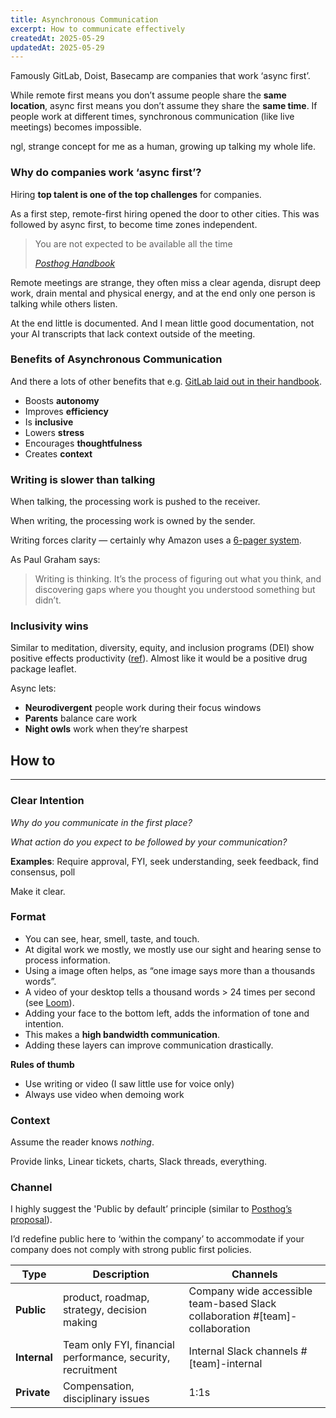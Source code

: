 ```yaml
--- 
title: Asynchronous Communication
excerpt: How to communicate effectively
createdAt: 2025-05-29
updatedAt: 2025-05-29
---
```


Famously GitLab, Doist, Basecamp are companies that work ‘async first’.

While remote first means you don’t assume people share the **same location**, async first means you don’t assume they share the **same time**. If people work at different times, synchronous communication (like live meetings) becomes impossible.

ngl, strange concept for me as a human, growing up talking my whole life.

### Why do companies work ‘async first’?

Hiring **top talent is one of the top challenges** for companies. 

As a first step, remote-first hiring opened the door to other cities. This was followed by async first, to become time zones independent.

> You are not expected to be available all the time
> 
> <cite>[Posthog Handbook](https://posthog.com/handbook/company/communication#golden-rules)</cite>

Remote meetings are strange, they often miss a clear agenda, disrupt deep work, drain mental and physical energy, and at the end only one person is talking while others listen. 

At the end little is documented. And I mean little good documentation, not your AI transcripts that lack context outside of the meeting.

### Benefits of Asynchronous Communication

And there a lots of other benefits that e.g. [GitLab laid out in their handbook](https://handbook.gitlab.com/handbook/company/culture/all-remote/asynchronous/).

- Boosts **autonomy**
- Improves **efficiency**
- Is **inclusive**
- Lowers **stress**
- Encourages **thoughtfulness**
- Creates **context**

### Writing is slower than talking

When talking, the processing work is pushed to the receiver. 

When writing, the processing work is owned by the sender.

Writing forces clarity — certainly why Amazon uses a [6-pager system](https://www.google.com/search?q=Amazons+6+Pager+system).

As Paul Graham says:

> Writing is thinking. It’s the process of figuring out what you think, and discovering gaps where you thought you understood something but didn’t.

### Inclusivity wins

Similar to meditation, diversity, equity, and inclusion programs (DEI) show positive effects productivity ([ref](https://www.mckinsey.com/featured-insights/diversity-and-inclusion/diversity-matters-even-more-the-case-for-holistic-impact)). Almost like it would be a positive drug package leaflet.

Async lets:

- **Neurodivergent** people work during their focus windows
- **Parents** balance care work
- **Night owls** work when they’re sharpest

## How to
---

### Clear Intention

*Why do you communicate in the first place?*

*What action do you expect to be followed by your communication?*

<div className="mb-4" />

**Examples**: Require approval, FYI, seek understanding, seek feedback, find consensus, poll

<div className="mb-4" />

Make it clear.

### Format

- You can see, hear, smell, taste, and touch. 
- At digital work we mostly, we mostly use our sight and hearing sense to process information. 
- Using a image often helps, as “one image says more than a thousands words”.
- A video of your desktop tells a thousand words > 24 times per second (see [Loom](https://www.loom.com)). 
- Adding your face to the bottom left, adds the information of tone and intention.
- This makes a **high bandwidth communication**. 
- Adding these layers can improve communication drastically. 

<div className="mb-4" />

**Rules of thumb**

- Use writing or video (I saw little use for voice only)
- Always use video when demoing work

### Context

Assume the reader knows *nothing*.

Provide links, Linear tickets, charts, Slack threads, everything.

### Channel

I highly suggest the 'Public by default’ principle (similar to [Posthog’s proposal](https://posthog.com/handbook/company/communication#public-by-default)). 

I’d redefine public here to ‘within the company’ to accommodate if your company does not comply with strong public first policies.

| Type | Description | Channels |
| --- | --- | --- |
| **Public** | product, roadmap, strategy, decision making | Company wide accessible team-based Slack collaboration #[team]-collaboration |
| **Internal** | Team only FYI, financial performance, security, recruitment | Internal Slack channels #[team]-internal |
| **Private** | Compensation, disciplinary issues | 1:1s |
